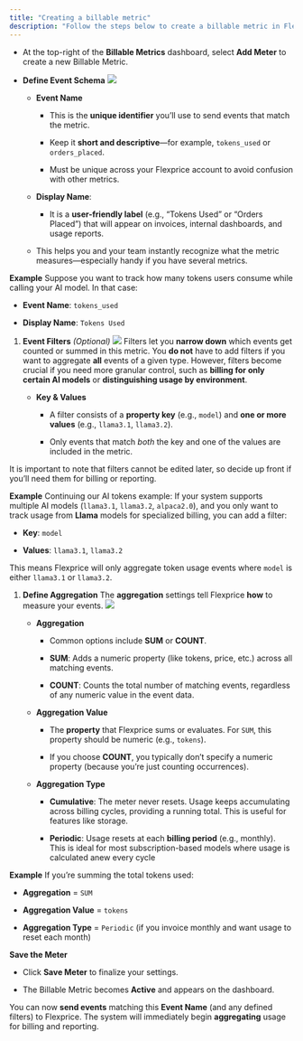 ```yaml
---
title: "Creating a billable metric"
description: "Follow the steps below to create a billable metric in Flexprice"
---
```


* At the top-right of the **Billable Metrics** dashboard, select **Add Meter** to create a new Billable Metric.

* **Define Event Schema**
  ![](/Screenshot2025-01-20at11.13.29PM.png)

  * **Event Name**

    * This is the **unique identifier** you’ll use to send events that match the metric.

    * Keep it **short and descriptive**—for example, `tokens_used` or `orders_placed`.

    * Must be unique across your Flexprice account to avoid confusion with other metrics.

  * **Display Name**:

    * It is a **user-friendly label** (e.g., “Tokens Used” or “Orders Placed”) that will appear on invoices, internal dashboards, and usage reports.

  * This helps you and your team instantly recognize what the metric measures—especially handy if you have several metrics.

**Example**
Suppose you want to track how many tokens users consume while calling your AI model. In that case:

* **Event Name**: `tokens_used`

* **Display Name**: `Tokens Used`

1. **Event Filters** *(Optional)*&#x20;
   ![](/Screenshot2025-01-20at11.25.02PM.png)
   Filters let you **narrow down** which events get counted or summed in this metric. You **do not** have to add filters if you want to aggregate **all** events of a given type. However, filters become crucial if you need more granular control, such as **billing for only certain AI models** or **distinguishing usage by environment**.

   * **Key & Values**

     * A filter consists of a **property key** (e.g., `model`) and **one or more values** (e.g., `llama3.1`, `llama3.2`).

     * Only events that match *both* the key and one of the values are included in the metric.

It is important to note that filters cannot be edited later, so decide up front if you’ll need them for billing or reporting.

**Example**
Continuing our AI tokens example:
If your system supports multiple AI models (`llama3.1`, `llama3.2`, `alpaca2.0`), and you only want to track usage from **Llama** models for specialized billing, you can add a filter:

* **Key**: `model`

* **Values**: `llama3.1`, `llama3.2`

This means Flexprice will only aggregate token usage events where `model` is either `llama3.1` or `llama3.2`.

1. **Define Aggregation**
   The **aggregation** settings tell Flexprice **how** to measure your events.
   ![](/Screenshot2025-01-20at11.49.35PM.png)

   * **Aggregation**

     * Common options include **SUM** or **COUNT**.

     * **SUM**: Adds a numeric property (like tokens, price, etc.) across all matching events.

     * **COUNT**: Counts the total number of matching events, regardless of any numeric value in the event data.

   * **Aggregation Value**

     * The **property** that Flexprice sums or evaluates. For `SUM`, this property should be numeric (e.g., `tokens`).

     * If you choose **COUNT**, you typically don’t specify a numeric property (because you’re just counting occurrences).

   * **Aggregation Type**

     * **Cumulative**: The meter never resets. Usage keeps accumulating across billing cycles, providing a running total. This is useful for features like storage.

     * **Periodic**: Usage resets at each **billing period** (e.g., monthly). This is ideal for most subscription-based models where usage is calculated anew every cycle

**Example**
If you’re summing the total tokens used:

* **Aggregation** = `SUM`

* **Aggregation Value** = `tokens`

* **Aggregation Type** = `Periodic` (if you invoice monthly and want usage to reset each month)

**Save the Meter**

* Click **Save Meter** to finalize your settings.

* The Billable Metric becomes **Active** and appears on the dashboard.

You can now **send events** matching this **Event Name** (and any defined filters) to Flexprice. The system will immediately begin **aggregating** usage for billing and reporting.